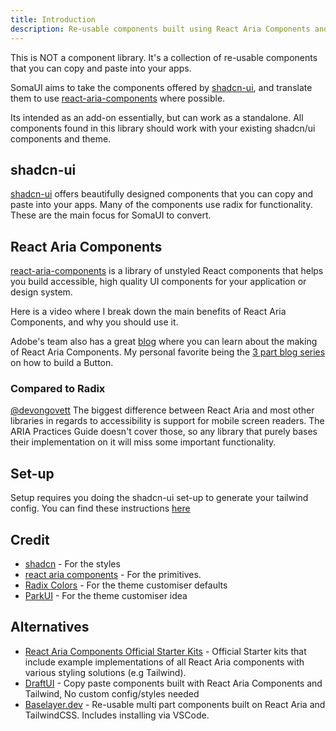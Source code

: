 ```yaml
---
title: Introduction
description: Re-usable components built using React Aria Components and Tailwind CSS.
---
```


This is NOT a component library. It's a collection of re-usable components that you can copy and paste into your apps.

SomaUI aims to take the components offered by [shadcn-ui](https://ui.shadcn.com/), and translate them to use [react-aria-components](https://react-spectrum.adobe.com/react-aria/react-aria-components.html) where possible.

Its intended as an add-on essentially, but can work as a standalone. All components found in this library should work with your existing shadcn/ui components and theme.

## shadcn-ui

[shadcn-ui](https://ui.shadcn.com/) offers beautifully designed components that you can copy and paste into your apps. Many of the components use radix for functionality. These are the main focus for SomaUI to convert.

## React Aria Components

[react-aria-components](https://react-spectrum.adobe.com/react-aria/react-aria-components.html) is a library of unstyled React components that helps you build accessible, high quality UI components for your application or design system.

Here is a video where I break down the main benefits of React Aria Components, and why you should use it.

<YouTubeEmbed videoid="lTPh6NGLAmk" height={400} params="controls=1" />

Adobe's team also has a great [blog](https://react-spectrum.adobe.com/blog/index.html) where you can learn about the making of React Aria Components. My personal favorite being the [3 part blog series](https://react-spectrum.adobe.com/blog/building-a-button-part-1.html) on how to build a Button.

### Compared to Radix

[@devongovett](https://twitter.com/devongovett/status/1738973926682673347) The biggest difference between React Aria and most other libraries in regards to accessibility is support for mobile screen readers. The ARIA Practices Guide doesn't cover those, so any library that purely bases their implementation on it will miss some important functionality.

## Set-up

Setup requires you doing the shadcn-ui set-up to generate your tailwind config. You can find these instructions [here](https://ui.shadcn.com/docs/installation)

## Credit

- [shadcn](https://ui.shadcn.com) - For the styles
- [react aria components](https://react-spectrum.adobe.com/react-aria/react-aria-components.html) - For the primitives.
- [Radix Colors](https://www.radix-ui.com/colors) - For the theme customiser defaults
- [ParkUI](https://park-ui.com/) - For the theme customiser idea

## Alternatives

- [React Aria Components Official Starter Kits](https://react-spectrum.adobe.com/react-aria/getting-started.html#starter-kits) - Official Starter kits that include example implementations of all React Aria components with various styling solutions (e.g Tailwind).
- [DraftUI](https://draft-ui.com/getting-started/introduction) - Copy paste components built with React Aria Components and Tailwind, No custom config/styles needed
- [Baselayer.dev](https://www.baselayer.dev/) - Re-usable multi part components built on React Aria and TailwindCSS. Includes installing via VSCode.
